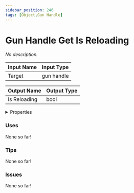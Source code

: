 ```yaml
---
sidebar_position: 246
tags: [Object,Gun Handle]
---
```


# Gun Handle Get Is Reloading

*No description.*




<EsbSvg />

| Input Name | Input Type |
|-----------|-----------|
| Target | gun handle |

| Output Name | Output Type |
|-----------|-----------|
| Is Reloading | bool |


<details>
  <summary>Properties</summary>
  <div>
    <div>
    <table>
      <thead>
        <tr>
          <th>Is beta required?</th>
          <th>❌</th>
        </tr>
        <tr>
          <th>Is this chip a trolling risk?</th>
          <th>❌</th>
        </tr>
        <tr>
          <th>Chip UUID</th>
          <th>f3ef0346-e593-47c9-85f0-f551efe0a9b6</th>
        </tr>
      </thead>
    </table>
    </div>
  </div>
</details>

### Uses

None so far!

### Tips

None so far!

### Issues

None so far!